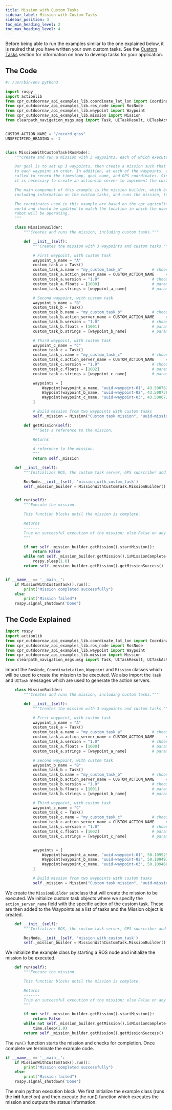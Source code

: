 ---
title: Mission with Custom Tasks
sidebar_label: Mission with Custom Tasks
sidebar_position: 3
toc_min_heading_level: 2
toc_max_heading_level: 4
---

Before being able to run the examples similar to the one explained below, it is reuired that you have written your own custom tasks. See the
[Custom Tasks](/docs_outdoornav_user_manual/features/custom_tasks) section for information on how to develop tasks for your application.

## The Code

``` python
#! /usr/bin/env python3

import rospy
import actionlib
from cpr_outdoornav_api_examples_lib.coordinate_lat_lon import CoordinateLatLon
from cpr_outdoornav_api_examples_lib.ros_node import RosNode
from cpr_outdoornav_api_examples_lib.waypoint import Waypoint
from cpr_outdoornav_api_examples_lib.mission import Mission
from clearpath_navigation_msgs.msg import Task, UITaskResult, UITaskAction


CUSTOM_ACTION_NAME = "/record_gnss"
UNSPECIFIED_HEADING = -1


class MissionWithCustomTask(RosNode):
    """Create and run a mission with 3 waypoints, each of which executes a custom task.

    Our goal is to set up 3 waypoints, then create a mission such that the robot drives
    to each waypoint in order. In addition, at each of the waypoints, a custom task will be
    called to record the timestamp, goal name, and GPS coordinates. Since this is a custom task,
    it is necessary to create an actionlib server to implement the custom task.

    The main component of this example is the mission builder, which builds up the set of goals, 
    including information on the custom tasks, and runs the mission, to execute the custom task.

    The coordinates used in this example are based on the cpr_agriculture_gazebo
    world and should be updated to match the location in which the user's
    robot will be operating.
    """

    class MissionBuilder:
        """Creates and runs the mission, including custom tasks."""

        def __init__(self):
            """Creates the mission with 3 waypoints and custom tasks."""

            # First waypoint, with custom task
            waypoint_a_name = "A"
            custom_task_a = Task()
            custom_task_a.name = "my_custom_task_a"             # choose any name here
            custom_task_a.action_server_name = CUSTOM_ACTION_NAME     # must match server name
            custom_task_a.version = "1.0"                       # choose any version
            custom_task_a.floats = [1000]                       # param: unique ID
            custom_task_a.strings = [waypoint_a_name]           # param: goal name

            # Second waypoint, with custom task
            waypoint_b_name = "B"
            custom_task_b = Task()
            custom_task_b.name = "my_custom_task_b"             # choose any name here
            custom_task_b.action_server_name = CUSTOM_ACTION_NAME     # must match server name
            custom_task_b.version = "1.0"                       # choose any version
            custom_task_b.floats = [1001]                       # param: unique ID
            custom_task_b.strings = [waypoint_b_name]           # param: goal name

            # Third waypoint, with custom task
            waypoint_c_name = "C"
            custom_task_c = Task()
            custom_task_c.name = "my_custom_task_c"             # choose any name here
            custom_task_c.action_server_name = CUSTOM_ACTION_NAME     # must match server name
            custom_task_c.version = "1.0"                       # choose any version
            custom_task_c.floats = [1002]                       # param: unique ID
            custom_task_c.strings = [waypoint_c_name]           # param: goal name

            waypoints = [
                Waypoint(waypoint_a_name, "uuid-waypoint-01", 43.50076203007681, -80.546296281104, UNSPECIFIED_HEADING),
                Waypoint(waypoint_b_name, "uuid-waypoint-02", 43.50073600330896, -80.54621215801687, UNSPECIFIED_HEADING, [custom_task_b]),
                Waypoint(waypoint_c_name, "uuid-waypoint-03", 43.50067256664828, -80.5462159469465, UNSPECIFIED_HEADING, [custom_task_c]),
            ]

            # Build mission from two waypoints with custom tasks
            self._mission = Mission("Custom task mission", "uuid-mission-1", waypoints)

        def getMission(self):
            """Gets a reference to the mission.

            Returns
            -------
            A reference to the mission.
            """
            return self._mission

    def __init__(self):
        """Initializes ROS, the custom task server, GPS subscriber and mission."""

        RosNode.__init__(self, 'mission_with_custom_task')
        self._mission_builder = MissionWithCustomTask.MissionBuilder()


    def run(self):
        """Execute the mission.

        This function blocks until the mission is complete.

        Returns
        -------
        True on successful execution of the mission; else False on any error.
        """

        if not self._mission_builder.getMission().startMission():
            return False
        while not self._mission_builder.getMission().isMissionComplete():
            rospy.sleep(1.0)
        return self._mission_builder.getMission().getMissionSuccess()


if __name__ == '__main__':
    if MissionWithCustomTask().run():
        print("Mission completed successfully")
    else:
        print("Mission failed")
    rospy.signal_shutdown('Done')
```

## The Code Explained

``` python
import rospy
import actionlib
from cpr_outdoornav_api_examples_lib.coordinate_lat_lon import CoordinateLatLon
from cpr_outdoornav_api_examples_lib.ros_node import RosNode
from cpr_outdoornav_api_examples_lib.waypoint import Waypoint
from cpr_outdoornav_api_examples_lib.mission import Mission
from clearpath_navigation_msgs.msg import Task, UITaskResult, UITaskAction
```

Import the `RosNode`, `CoordinateLatLon`, `Waypoint` and `Mission` classes which will be used to create the mission to be executed. 
We also import the `Task` and `UITask` messages which are used to generate the action servers. 

``` python
    class MissionBuilder:
        """Creates and runs the mission, including custom tasks."""

        def __init__(self):
            """Creates the mission with 3 waypoints and custom tasks."""

            # First waypoint, with custom task
            waypoint_a_name = "A"
            custom_task_a = Task()
            custom_task_a.name = "my_custom_task_a"             # choose any name here
            custom_task_a.action_server_name = CUSTOM_ACTION_NAME     # must match server name
            custom_task_a.version = "1.0"                       # choose any version
            custom_task_a.floats = [1000]                       # param: unique ID
            custom_task_a.strings = [waypoint_a_name]           # param: goal name

            # Second waypoint, with custom task
            waypoint_b_name = "B"
            custom_task_b = Task()
            custom_task_b.name = "my_custom_task_b"             # choose any name here
            custom_task_b.action_server_name = CUSTOM_ACTION_NAME     # must match server name
            custom_task_b.version = "1.0"                       # choose any version
            custom_task_b.floats = [1001]                       # param: unique ID
            custom_task_b.strings = [waypoint_b_name]           # param: goal name

            # Third waypoint, with custom task
            waypoint_c_name = "C"
            custom_task_c = Task()
            custom_task_c.name = "my_custom_task_c"             # choose any name here
            custom_task_c.action_server_name = CUSTOM_ACTION_NAME     # must match server name
            custom_task_c.version = "1.0"                       # choose any version
            custom_task_c.floats = [1002]                       # param: unique ID
            custom_task_c.strings = [waypoint_c_name]           # param: goal name


            waypoints = [
                Waypoint(waypoint_a_name, "uuid-waypoint-01", 50.1095255, -97.3192484, UNSPECIFIED_HEADING, [custom_task_a]),
                Waypoint(waypoint_b_name, "uuid-waypoint-02", 50.1094938, -97.3191085, UNSPECIFIED_HEADING, [custom_task_b]),
                Waypoint(waypoint_c_name, "uuid-waypoint-03", 50.1094600, -97.3192100, UNSPECIFIED_HEADING, [custom_task_c]),
            ]

            # Build mission from two waypoints with custom tasks
            self._mission = Mission("Custom task mission", "uuid-mission-1", waypoints)
```

We create the `MissionBuilder` subclass that will create the mission to be executed. We initialize custom task objects 
where we specify the `action_server_name` field with the specific action of the custom task. These are then added to the
Waypoints as a list of tasks and the Mission object is created.

``` python
    def __init__(self):
        """Initializes ROS, the custom task server, GPS subscriber and mission."""

        RosNode.__init__(self, 'mission_with_custom_task')
        self._mission_builder = MissionWithCustomTask.MissionBuilder()
```

We initialize the example class by starting a ROS node and initialize the mission to be executed.

``` python
    def run(self):
        """Execute the mission.

        This function blocks until the mission is complete.

        Returns
        -------
        True on successful execution of the mission; else False on any error.
        """

        if not self._mission_builder.getMission().startMission():
            return False
        while not self._mission_builder.getMission().isMissionComplete():
            time.sleep(1.0)
        return self._mission_builder.getMission().getMissionSuccess()
```

The `run()` function starts the mission and checks for completion. Once complete we terminate the example code.

``` python
if __name__ == '__main__':
    if MissionWithCustomTask().run():
        print("Mission completed successfully")
    else:
        print("Mission failed")
    rospy.signal_shutdown('Done')
```

The main python execution block. We first initialize the example class (runs the __init__ function) and then execute the run() function which
executes the mission and outputs the status information.


